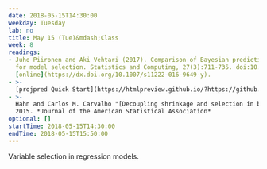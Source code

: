 ```yaml
---
date: 2018-05-15T14:30:00
weekday: Tuesday
lab: no
title: May 15 (Tue)&mdash;Class
week: 8
readings:
- Juho Piironen and Aki Vehtari (2017). Comparison of Bayesian predictive methods
  for model selection. Statistics and Computing, 27(3):711-735. doi:10.1007/s11222-016-9649-y.
  [online](https://dx.doi.org/10.1007/s11222-016-9649-y).
- >-
  [projpred Quick Start](https://htmlpreview.github.io/?https://github.com/stan-dev/projpred/blob/master/vignettes/quickstart.html)
- >-
  Hahn and Carlos M. Carvalho "[Decoupling shrinkage and selection in bayesian linear models: a posterior summary perspective](https://doi.org/10.1080/01621459.2014.993077)".
  2015. *Journal of the American Statistical Association*
optional: []
startTime: 2018-05-15T14:30:00
endTime: 2018-05-15T15:50:00
---
```


Variable selection in regression models.
